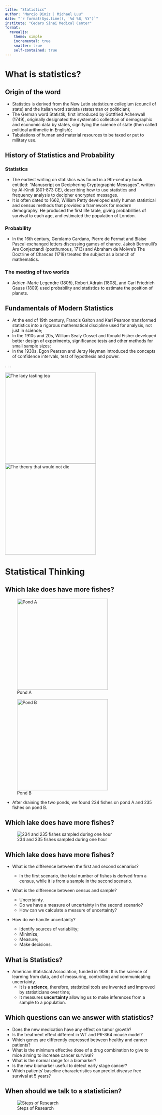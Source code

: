 ```yaml
---
title: "Statistics"
author: "Marcio Diniz | Michael Luu"
date: "`r format(Sys.time(), '%d %B, %Y')`"
institute: "Cedars Sinai Medical Center"
format: 
  revealjs:
    theme: simple
    incremental: true  
    smaller: true
    self-contained: true
---
```


# What is statistics?

## Origin of the word
- Statistics  is derived from the New Latin statisticum collegium (council of state) and the Italian word statista (statesman or politician);
- The German word Statistik, first introduced by Gottfried Achenwall (1749), originally designated the systematic collection of demographic and economic data by states, signifying the science of state (then called political arithmetic in English); 
- Tabulations of human and material resources to be taxed or put to military use.

## History of Statistics and Probability 

### Statistics
- The earliest writing on statistics was found in a 9th-century book entitled: "Manuscript on Deciphering Cryptographic Messages", written by Al-Kindi (801-873 CE), describing how to use statistics and frequency analysis to decipher encrypted messages. 
- It is often dated to 1662,  William Petty developed early human statistical and census methods that provided a framework for modern demography. He produced the first life table, giving probabilities of survival to each age, and estimated the population of London.

### Probability
- In the 16th century, Gerolamo Cardano, Pierre de Fermat and Blaise Pascal exchanged letters discussing games of chance.  Jakob Bernoulli's Ars Conjectandi (posthumous, 1713) and Abraham de Moivre's The Doctrine of Chances (1718) treated the subject as a branch of mathematics. 

### The meeting of two worlds
- Adrien-Marie Legendre (1805), Robert Adrain (1808), and Carl Friedrich Gauss (1809) used probability and statistics to estimate the position of planets. 

## Fundamentals of Modern Statistics

- At the end of 19th century, Francis Galton and Karl Pearson transformed statistics into a rigorous mathematical discipline used for analysis, not just in science;
- In the 1910s and 20s, William Sealy Gosset and Ronald Fisher developed better design of experiments, significance tests and other methods for small sample sizes;
- In the 1930s, Egon Pearson and Jerzy Neyman introduced the concepts of confidence intervals, test of hypothesis and power.

. . .

:::{layout-ncol=2}
![The lady tasting tea](figures/book_lady.jpg){height=300}
![The theory that would not die](figures/book_theory.jpg){height=300}
:::

# Statistical Thinking

## Which lake does have more fishes?
:::{layout-ncol=2}
![Pond A](figures/pond01.png){height=200, width=300}


![Pond B](figures/pond02.png){height=200, width=300}
:::

- After draining the two ponds, we found 234 fishes on pond A and 235 fishes on pond B.

## Which lake does have more fishes?

![234 and 235 fishes sampled during one hour](figures/lake.png)


## Which lake does have more fishes?

- What is the difference between the first and second scenarios?

  + In the first scenario, the total number of fishes is derived from a census, while it is from a sample in the second scenario.
- What is the difference between census and sample?
  + Uncertainty.
  + Do we have a measure of uncertainty in the second scenario?
  + How can we calculate a measure of uncertainty?
- How do we handle uncertainty?
  + Identify sources of variability;
  + Minimize;
  + Measure;
  + Make decisions.

## What is Statistics?
- American Statistical Association, funded in 1839: It is the science of learning from data, and of measuring, controlling and communicating uncertainty.
  + It is a **science**, therefore, statistical tools are invented and improved by statisticians over time;
  + It measures **uncertainty** allowing us to make inferences from a sample to a population.


## Which questions can we answer with statistics?
- Does the new medication have any effect on tumor growth?
- Is the treatment effect different in WT and PR-364 mouse model?
- Which genes are differently expressed between healthy and cancer patients?
- What is the minimum effective dose of a drug combination to give to mice aiming to increase cancer survival?
- What is the normal range for a biomarker? 
- Is the new biomarker useful to detect early stage cancer?
- Which patients' baseline characteristics can predict disease free survival at 5 years?


## When should we talk to a statistician?
![Steps of Research](figures/steps.png)
